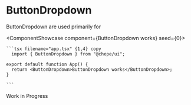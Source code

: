 

# ButtonDropdown

ButtonDropdown are used primarily for

<ComponentShowcase component={<ButtonDropdown>ButtonDropdown works</ButtonDropdown>} seed={0}>
   <div>

    ```tsx filename="app.tsx" {1,4} copy
      import { ButtonDropdown } from "@chepe/ui";

    export default function App() {
      return <ButtonDropdown>ButtonDropdown works</ButtonDropdown>;
    }

    ```

  </div>
</ComponentShowcase>

<Callout emoji="⚠️" type="warning">
  Work in Progress
</Callout>

